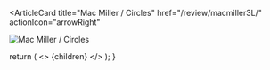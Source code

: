 <ArticleCard
  title="Mac Miller / Circles"
  href="/review/macmiller3L/"
  actionIcon="arrowRight"
>

![Mac Miller / Circles](../../images/cd/macmiller3L.jpg)

</ArticleCard>

  return (
    <>
      {children}
    </>
  );
}